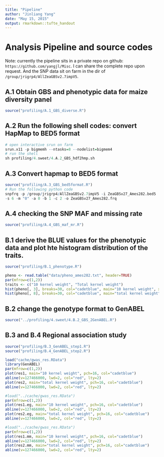 ```yaml
---
title: "Pipeline"
author: "Jinliang Yang"
date: "May 15, 2015"
output: rmarkdown::tufte_handout
---
```


# Analysis Pipeline and source codes

Note: currently the pipeline sits in a private repo on github: `https://github.com/yangjl/Misc`. I can share the complete repo upon request. And the SNP data sit on farm in the dir of `/group/jrigrp4/AllZeaGBSv2.7impV5`.  

## A.1 Obtain GBS and phenotypic data for maize diversity panel
```r
source("profiling/A.1_GBS_diverse.R")
```

## A.2 Run the following shell codes: convert HapMap to BED5 format
```r
# open interactive srun on farm
srun.x11 -p bigmemh --ntasks=8 --nodelist=bigmem4
# run the shell
sh profiling/4.sweet/4.A.2_GBS_hdf2hmp.sh
```
## A.3 Convert hapmap to BED5 format
```r
source("profiling/A.3_GBS_bed5format.R")
# Run the following python code
snpfrq -p /group/jrigrp4/AllZeaGBSv2.7impV5 -i ZeaGBSv27_Ames282.bed5  \\
-s 6 -m "0" -a 0 -b 1 -c 2 -o ZeaGBSv27_Ames282.frq
```
## A.4 checking the SNP MAF and missing rate
```r
source("profiling/A.4_GBS_maf_mr.R")
```
\graphicspath{{graphs/}}
\begin{figure}
\includegraphics{Figure_ames282_mafmiss.pdf}
\caption{Minor allele frequency (MAF) and missing rate (MR) of the GBS SNPs of the maize diversity panel.}
\label{fig:mfig1}
\end{figure}


## B.1 derive the BLUE values for the phenotypic data and plot hte histogram distribution of the traits.
```r
source("profiling/B.1_phenotype.R")
```
```r
pheno <- read.table("data/pheno_ames282.txt", header=TRUE)
par(mfrow=c(1,2))
traits <- c("10 kernel weight", "Total kernel weight")
hist(pheno[, 3], breaks=30, col="cadetblue", main="10 kernel weight", xlab="weight (g)")
hist(pheno[, 8], breaks=30, col="cadetblue", main="total kernel weight", xlab="weight (g)")
```

## B.2 change the genotype format to GenABEL
```r
source("../profiling/4.sweet/4.B.2_GBS_2GenABEL.R")
```

## B.3 and B.4 Regional association study
```r
source("profiling/B.3_GenABEL_step1.R")
source("profiling/B.4_GenABEL_step2.R")
```
```r
load("cache/gwas_res.RData")
library(GenABEL)
par(mfrow=c(1,2))
plot(res1, main="10 kernel weight", pch=16, col="cadetblue")
abline(v=127466000, lwd=2, col="red", lty=2)
plot(res2, main="total kernel weight", pch=16, col="cadetblue")
abline(v=127466000, lwd=2, col="red", lty=2)
```
```r
#load("../cache/gwas_res.RData")
par(mfrow=c(1,2))
plot(res1.eg, main="10 kernel weight", pch=16, col="cadetblue")
abline(v=127466000, lwd=2, col="red", lty=2)
plot(res2.eg, main="total kernel weight", pch=16, col="cadetblue")
abline(v=127466000, lwd=2, col="red", lty=2)
```
```r
#load("../cache/gwas_res.RData")
par(mfrow=c(1,2))
plot(res1.mm, main="10 kernel weight", pch=16, col="cadetblue")
abline(v=127466000, lwd=2, col="red", lty=2)
plot(res2.mm, main="total kernel weight", pch=16, col="cadetblue")
abline(v=127466000, lwd=2, col="red", lty=2)
```
